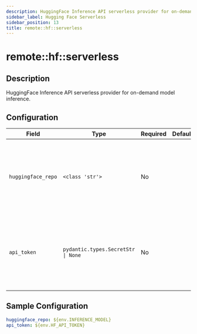```yaml
---
description: HuggingFace Inference API serverless provider for on-demand model inference
sidebar_label: Hugging Face Serverless
sidebar_position: 13
title: remote::hf::serverless
---
```


# remote::hf::serverless

## Description

HuggingFace Inference API serverless provider for on-demand model inference.

## Configuration

| Field | Type | Required | Default | Description |
|-------|------|----------|---------|-------------|
| `huggingface_repo` | `<class 'str'>` | No |  | The model ID of the model on the Hugging Face Hub (e.g. 'meta-llama/Meta-Llama-3.1-70B-Instruct') |
| `api_token` | `pydantic.types.SecretStr \| None` | No |  | Your Hugging Face user access token (will default to locally saved token if not provided) |

## Sample Configuration

```yaml
huggingface_repo: ${env.INFERENCE_MODEL}
api_token: ${env.HF_API_TOKEN}
```
